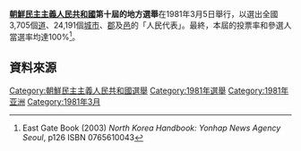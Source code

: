 {{noteTA
|G1=Country
|1=zh:北朝鮮; zh-cn:朝鲜; zh-tw:北韓; zh-hk:朝鮮; zh-sg:朝鲜;
}}

{{Politics of North Korea}}

'''[[朝鮮民主主義人民共和國|朝鮮民主主義人民共和國]]第十屆的地方選舉'''在1981年3月5日舉行，以選出全國3,705個[[道_(行政區劃)|道]]、24,191個[[城市|城市]]、[[郡|郡]]及[[邑|邑]]的「人民代表」。最終，本屆的投票率和參選人當選率均達100%<ref>East Gate Book (2003) ''North Korea Handbook: Yonhap News Agency Seoul'', p126 ISBN 0765610043 </ref>。

==資料來源==
{{Reflist}}

{{North Korean elections}}

[[Category:朝鮮民主主義人民共和國選舉|Category:朝鮮民主主義人民共和國選舉]]
[[Category:1981年選舉|Category:1981年選舉]]
[[Category:1981年亚洲|Category:1981年亚洲]]
[[Category:1981年3月|Category:1981年3月]]